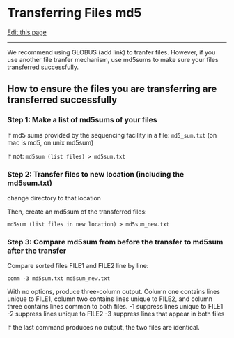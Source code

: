 # Transferring Files md5

[Edit this page](https://github.com/DrK-Lo/lotterhoslabprotocols/edit/main/code_checksums.qmd)

------------------------------------------------------------------------

We recommend using GLOBUS (add link) to tranfer files. However, if you use another file tranfer mechanism, use md5sums to make sure your files transferred successfully.

## **How to ensure the files you are transferring are transferred successfully** {.unnumbered}

### **Step 1: Make a list of md5sums of your files** {.unnumbered}

If md5 sums provided by the sequencing facility in a file: `md5_sum.txt` (on mac is md5, on unix md5sum)

If not: `md5sum (list files) > md5sum.txt`

### **Step 2: Transfer files to new location (including the md5sum.txt)** {.unnumbered}

change directory to that location

Then, create an md5sum of the transferred files:

`md5sum (list files in new location) > md5sum_new.txt`

### **Step 3: Compare md5sum from before the transfer to md5sum after the transfer** {.unnumbered}

Compare sorted files FILE1 and FILE2 line by line:

`comm -3 md5sum.txt md5sum_new.txt`

With no options, produce three-column output. Column one contains lines unique to FILE1, column two contains lines unique to FILE2, and column three contains lines common to both files. -1 suppress lines unique to FILE1 -2 suppress lines unique to FILE2 -3 suppress lines that appear in both files

If the last command produces no output, the two files are identical.
